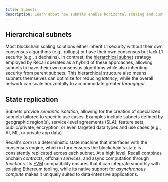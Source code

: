 ```yaml
---
title: Subnets
description: Learn about how subnets enable horizontal scaling and customizability.
---
```


## Hierarchical subnets

Most blockchain scaling solutions either inherit L1 security without their own consensus algorithms
(e.g., rollups) or have their own consensus but lack L1 security (e.g., sidechains). In contrast,
the [hierarchical subnet](https://docs.ipc.space/overview/how-ipc-compares) strategy employed by
Recall operates as a hybrid of these approaches, allowing subnets to have their own consensus
algorithms while also inheriting security from parent subnets. This hierarchical structure also
means subnets themselves can optimize for reducing _latency_, while the overall network can scale
horizontally to accommodate greater _throughput_.

## State replication

Subnets provide _semantic isolation_, allowing for the creation of specialized subnets tailored to
specific use cases. Examples include subnets defined by geographic region(s), service-level
agreements (SLA), feature sets, public/private, encryption, or even targeted data types and use
cases (e.g., AI, ML, or private app data).

Recall's _core_ is a deterministic state machine that interfaces with the consensus engine, which in
turn ensures the blockchain's state is consistently replicated across each subnet. At a high level,
Recall combines onchain _contracts_, offchain _services_, and async computation through _functions_.
Its [EVM](https://ethereum.org/en/developers/docs/evm/) compatibility ensures that it can integrate
smoothly with existing Ethereum tooling, while its native support for _asynchronous compute_ makes
it uniquely suited to data-intensive applications.

